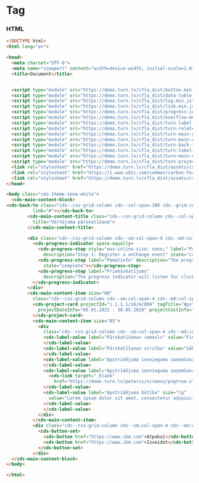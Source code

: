 
# Tag

### HTML

```html
<!DOCTYPE html>
<html lang="en">

<head>
  <meta charset="UTF-8">
  <meta name="viewport" content="width=device-width, initial-scale=1.0">
  <title>Document</title>


  <script type="module" src="https://demo.turn.lv/cfla_dist/button.min.js"></script>
  <script type="module" src="https://demo.turn.lv/cfla_dist/data-table.min.js"></script>
  <script type="module" src="https://demo.turn.lv/cfla_dist/tag.min.js"></script>
  <script type="module" src="https://demo.turn.lv/cfla_dist/link.min.js"></script>
  <script type="module" src="https://demo.turn.lv/cfla_dist/progress-indicator.min.js"></script>
  <script type="module" src="https://demo.turn.lv/cfla_dist/overflow-menu.min.js"></script>
  <script type="module" src="https://demo.turn.lv/cfla_dist/turn-label-value.min.js"></script>
  <script type="module" src="https://demo.turn.lv/cfla_dist/turn-related-documents.min.js"></script>
  <script type="module" src="https://demo.turn.lv/cfla_dist/turn-main-content-block.min.js"></script>
  <script type="module" src="https://demo.turn.lv/cfla_dist/turn-main-content-item.min.js"></script>
  <script type="module" src="https://demo.turn.lv/cfla_dist/turn-back-to.min.js"></script>
  <script type="module" src="https://demo.turn.lv/cfla_dist/turn-label-value.min.js"></script>
  <script type="module" src="https://demo.turn.lv/cfla_dist/turn-main-content-title.min.js"></script>
  <script type="module" src="https://demo.turn.lv/cfla_dist/turn-project-card.min.js"></script>
  <link rel="stylesheet" href="https://demo.turn.lv/cfla_dist/assets/css/turn-carbon-grid.css" />
  <link rel="stylesheet" href="https://1.www.s81c.com/common/carbon-for-ibm-dotcom/tag/v1/latest/plex.css" />
  <link rel="stylesheet" href="https://demo.turn.lv/cfla_dist/assets/css/themes.css" />
</head>

<body class="cds-theme-zone-white">
  <cds-main-content-block>
<cds-back-to class="cds--css-grid-column cds--col-span-100 cds--grid-column" title="Uz sarakstu"
          link="#"></cds-back-to>
        <cds-main-content-title class="cds--css-grid-column cds--col-span-100 cds--grid-column-hang"
          title="Vērtējuma pārskatīšana">
        </cds-main-content-title>

        <div class="cds--css-grid-column cds--sm:col-span-4 cds--md:col-span-8 cds--lg:col-span-10 cds--lg:col-span-10 cds--grid-column-hang">
          <cds-progress-indicator space-equally>
            <cds-progress-step style="max-inline-size: none;" label="Pārskatīšanas veids"
              description="Step 1: Register a onChange event" state="complete"></cds-progress-step>
            <cds-progress-step label="Pamatinfo" description="The progress indicator will listen for clicks on the steps"
              state="complete"></cds-progress-step>
            <cds-progress-step label="Priekšskatījums"
              description="The progress indicator will listen for clicks on the steps" state="current"></cds-progress-step>
          </cds-progress-indicator>
        </div>
        <cds-main-content-item size="08"
          class="cds--css-grid-column cds--sm:col-span-4 cds--md:col-span-8 cds--lg:col-span-10 cds--lg:col-span-10">
          <cds-project-card projectId="1.1.1.1/16/A/004" tagTitle="Apstiprināts ar nosacījumu" tagType="purple"
            projectDateInfo="05.01.2021 - 30.05.2028" projectCostInfo="500 345">
          </cds-project-card>
          <cds-main-content-item size="05">
            <div
              class="cds--css-grid-column cds--sm:col-span-4 cds--md:col-span-8 cds--lg:col-span-10 cds--lg:col-span-10 cds--grid-column-hang">
              <cds-label-value label="Pārskatīšanas iemesls" value="Finansējuma pārpalikums" size="lg">
              </cds-label-value>
              <cds-label-value label="Pārskatīšanas virzība" value="Sākt pārvērtēšanu  CFLA uzreiz" size="lg">
              </cds-label-value>
              <cds-label-value label="Apstrīdējuma iesnieguma saņemšanas datums" value="01.01.2024" size="lg">
              </cds-label-value>
              <cds-label-value label="Apstrīdējuma iesnieguma saņemšanas datums" size="lg">
                <cds-link target="_blank"
                  href="https://demo.turn.lv/peteris/screens/pngtree-starry-sky-summer-background-image_2116955.jpg">Filename.png</cds-link>
              </cds-label-value>
              <cds-label-value label="Apstrīdējuma būtība" size="lg"
                value="Lorem ipsum dolor sit amet, consectetur adipiscing elit. Ut condimentum diam id diam blandit congue. Phasellus dictum augue rutrum justo consectetur, vel posuere purus porta. Aenean finibus pretium eros, in tempor est aliquam vel. ">
              </cds-label-value>
              </cds-label-value>
            </div>
          </cds-main-content-item>
          <div class="cds--css-grid-column cds--sm:col-span-4 cds--md:col-span-8 cds--lg:col-span-10 cds--lg:col-span-10">
            <cds-button-set>
              <cds-button href="https://www.ibm.com">Atpakaļ</cds-button>
              <cds-button href="https://www.ibm.com">Izveidot</cds-button>
            </cds-button-set>
          </div>
  </cds-main-content-block>
</body>

</html>
```
